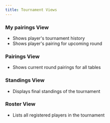 ```yaml
---
title: Tournament Views
---
```


### My pairings View

- Shows player's tournament history
- Shows player's pairing for upcoming round

### Pairings View

- Shows current round pairings for all tables

### Standings View

- Displays final standings of the tournament

### Roster View

- Lists all registered players in the tournament

